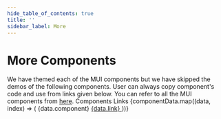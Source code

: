 ```yaml
---
hide_table_of_contents: true
title: ''
sidebar_label: More
---
```




<h1 className='!m-0'>More Components</h1>

<div className='template-bg-color' />

<Grid container spacing={6}>
  <Grid size={{xs:12}}>
    <Alert severity="info" className='mbe-4'>
      We have themed each of the MUI components but we have skipped the demos of
      the following components. User can always copy component's code and use
      from links given below. You can refer to all the MUI components from <a href='https://mui.com/components/' target='_blank'>here</a>.
    </Alert>
    <TableContainer>
      <Table>
        <TableHead>
          <TableRow>
            <TableCell>Components</TableCell>
            <TableCell>Links</TableCell>
          </TableRow>
        </TableHead>
        <TableBody>
          {componentData.map((data, index) => (
            <TableRow key={index} sx={{ '&:last-of-type .MuiTableCell-root': { border: 0 } }}>
              <TableCell>{data.component}</TableCell>
              <TableCell>
                <a href={data.link} target="_blank">
                  {data.link}
                </a>
              </TableCell>
            </TableRow>
          ))}
        </TableBody>
      </Table>
    </TableContainer>
  </Grid>
</Grid>
